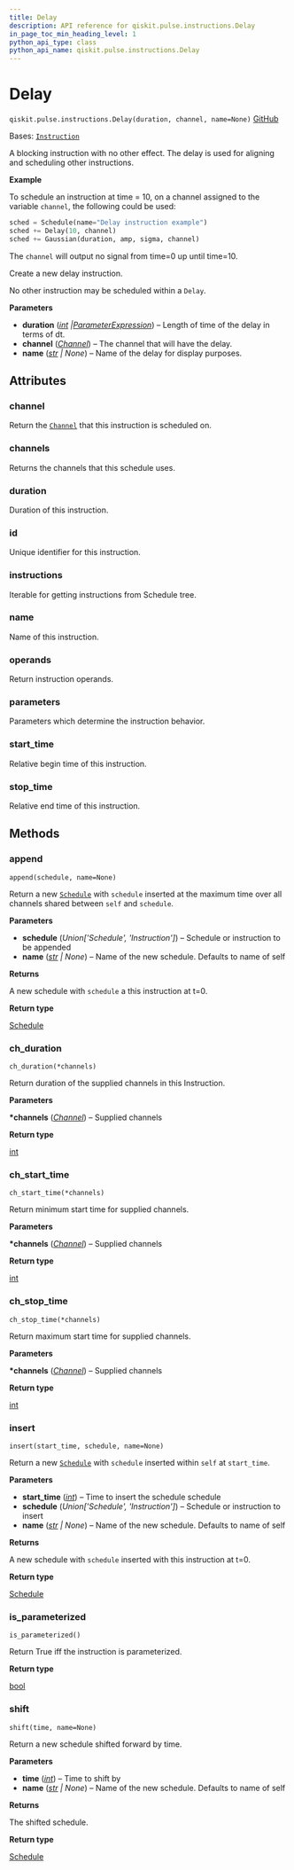 ```yaml
---
title: Delay
description: API reference for qiskit.pulse.instructions.Delay
in_page_toc_min_heading_level: 1
python_api_type: class
python_api_name: qiskit.pulse.instructions.Delay
---
```


# Delay

<span id="qiskit.pulse.instructions.Delay" />

`qiskit.pulse.instructions.Delay(duration, channel, name=None)` [GitHub](https://github.com/qiskit/qiskit/tree/main/qiskit/pulse/instructions/delay.py "view source code")

Bases: [`Instruction`](pulse#qiskit.pulse.instructions.Instruction "qiskit.pulse.instructions.instruction.Instruction")

A blocking instruction with no other effect. The delay is used for aligning and scheduling other instructions.

**Example**

To schedule an instruction at time = 10, on a channel assigned to the variable `channel`, the following could be used:

```python
sched = Schedule(name="Delay instruction example")
sched += Delay(10, channel)
sched += Gaussian(duration, amp, sigma, channel)
```

The `channel` will output no signal from time=0 up until time=10.

Create a new delay instruction.

No other instruction may be scheduled within a `Delay`.

**Parameters**

*   **duration** ([*int*](https://docs.python.org/3/library/functions.html#int "(in Python v3.12)")  *|*[*ParameterExpression*](qiskit.circuit.ParameterExpression "qiskit.circuit.ParameterExpression")) – Length of time of the delay in terms of dt.
*   **channel** ([*Channel*](pulse#qiskit.pulse.channels.Channel "qiskit.pulse.channels.Channel")) – The channel that will have the delay.
*   **name** ([*str*](https://docs.python.org/3/library/stdtypes.html#str "(in Python v3.12)") *| None*) – Name of the delay for display purposes.

## Attributes

<span id="qiskit.pulse.instructions.Delay.channel" />

### channel

Return the [`Channel`](pulse#qiskit.pulse.channels.Channel "qiskit.pulse.channels.Channel") that this instruction is scheduled on.

<span id="qiskit.pulse.instructions.Delay.channels" />

### channels

Returns the channels that this schedule uses.

<span id="qiskit.pulse.instructions.Delay.duration" />

### duration

Duration of this instruction.

<span id="qiskit.pulse.instructions.Delay.id" />

### id

Unique identifier for this instruction.

<span id="qiskit.pulse.instructions.Delay.instructions" />

### instructions

Iterable for getting instructions from Schedule tree.

<span id="qiskit.pulse.instructions.Delay.name" />

### name

Name of this instruction.

<span id="qiskit.pulse.instructions.Delay.operands" />

### operands

Return instruction operands.

<span id="qiskit.pulse.instructions.Delay.parameters" />

### parameters

Parameters which determine the instruction behavior.

<span id="qiskit.pulse.instructions.Delay.start_time" />

### start\_time

Relative begin time of this instruction.

<span id="qiskit.pulse.instructions.Delay.stop_time" />

### stop\_time

Relative end time of this instruction.

## Methods

### append

<span id="qiskit.pulse.instructions.Delay.append" />

`append(schedule, name=None)`

Return a new [`Schedule`](qiskit.pulse.Schedule "qiskit.pulse.Schedule") with `schedule` inserted at the maximum time over all channels shared between `self` and `schedule`.

**Parameters**

*   **schedule** (*Union\['Schedule', 'Instruction']*) – Schedule or instruction to be appended
*   **name** ([*str*](https://docs.python.org/3/library/stdtypes.html#str "(in Python v3.12)") *| None*) – Name of the new schedule. Defaults to name of self

**Returns**

A new schedule with `schedule` a this instruction at t=0.

**Return type**

[Schedule](qiskit.pulse.Schedule "qiskit.pulse.Schedule")

### ch\_duration

<span id="qiskit.pulse.instructions.Delay.ch_duration" />

`ch_duration(*channels)`

Return duration of the supplied channels in this Instruction.

**Parameters**

**\*channels** ([*Channel*](pulse#qiskit.pulse.channels.Channel "qiskit.pulse.channels.Channel")) – Supplied channels

**Return type**

[int](https://docs.python.org/3/library/functions.html#int "(in Python v3.12)")

### ch\_start\_time

<span id="qiskit.pulse.instructions.Delay.ch_start_time" />

`ch_start_time(*channels)`

Return minimum start time for supplied channels.

**Parameters**

**\*channels** ([*Channel*](pulse#qiskit.pulse.channels.Channel "qiskit.pulse.channels.Channel")) – Supplied channels

**Return type**

[int](https://docs.python.org/3/library/functions.html#int "(in Python v3.12)")

### ch\_stop\_time

<span id="qiskit.pulse.instructions.Delay.ch_stop_time" />

`ch_stop_time(*channels)`

Return maximum start time for supplied channels.

**Parameters**

**\*channels** ([*Channel*](pulse#qiskit.pulse.channels.Channel "qiskit.pulse.channels.Channel")) – Supplied channels

**Return type**

[int](https://docs.python.org/3/library/functions.html#int "(in Python v3.12)")

### insert

<span id="qiskit.pulse.instructions.Delay.insert" />

`insert(start_time, schedule, name=None)`

Return a new [`Schedule`](qiskit.pulse.Schedule "qiskit.pulse.Schedule") with `schedule` inserted within `self` at `start_time`.

**Parameters**

*   **start\_time** ([*int*](https://docs.python.org/3/library/functions.html#int "(in Python v3.12)")) – Time to insert the schedule schedule
*   **schedule** (*Union\['Schedule', 'Instruction']*) – Schedule or instruction to insert
*   **name** ([*str*](https://docs.python.org/3/library/stdtypes.html#str "(in Python v3.12)") *| None*) – Name of the new schedule. Defaults to name of self

**Returns**

A new schedule with `schedule` inserted with this instruction at t=0.

**Return type**

[Schedule](qiskit.pulse.Schedule "qiskit.pulse.Schedule")

### is\_parameterized

<span id="qiskit.pulse.instructions.Delay.is_parameterized" />

`is_parameterized()`

Return True iff the instruction is parameterized.

**Return type**

[bool](https://docs.python.org/3/library/functions.html#bool "(in Python v3.12)")

### shift

<span id="qiskit.pulse.instructions.Delay.shift" />

`shift(time, name=None)`

Return a new schedule shifted forward by time.

**Parameters**

*   **time** ([*int*](https://docs.python.org/3/library/functions.html#int "(in Python v3.12)")) – Time to shift by
*   **name** ([*str*](https://docs.python.org/3/library/stdtypes.html#str "(in Python v3.12)") *| None*) – Name of the new schedule. Defaults to name of self

**Returns**

The shifted schedule.

**Return type**

[Schedule](qiskit.pulse.Schedule "qiskit.pulse.Schedule")

